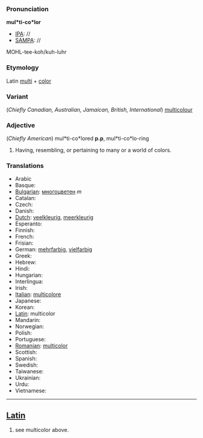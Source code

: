 ===Pronunciation===

'''mul*ti-co*lor'''
*[[IPA]]: //
*[[SAMPA]]: //
MOHL-tee-koh/kuh-luhr
===Etymology===

Latin [[multi]] + [[color]]
===Variant===

(''Chiefly Canadian, Australian, Jamaican, British, International'')
[[multicolour]]
===Adjective===

(''Chiefly American'')
mul*ti-co*lored '''p.p''', mul*ti-co*lo-ring
#Having, resembling, or pertaining to many or a world of colors.
===Translations===

*Arabic
*Basque:
*[[Bulgarian]]: [[многоцветен]] ''m''
*Catalan:
*Czech:
*Danish:
*[[Dutch]]: [[veelkleurig]], [[meerkleurig]]
*Esperanto:
*Finnish:
*French:
*Frisian:
*German: [[mehrfarbig]], [[vielfarbig]]
*Greek: 
*Hebrew:
*Hindi:
*Hungarian:
*Interlingua:
*Irish:
*[[Italian]]: [[multicolore]]
*Japanese:
*Korean:
*[[Latin]]: multicolor
*Mandarin:
*Norwegian:
*Polish:
*Portuguese:
*[[Romanian]]: [[multicolor]]
*Scottish:
*Spanish:
*Swedish:
*Taiwanese:
*Ukrainian:
*Urdu:
*Vietnamese:
----
==[[Latin]]==

# see multicolor above.